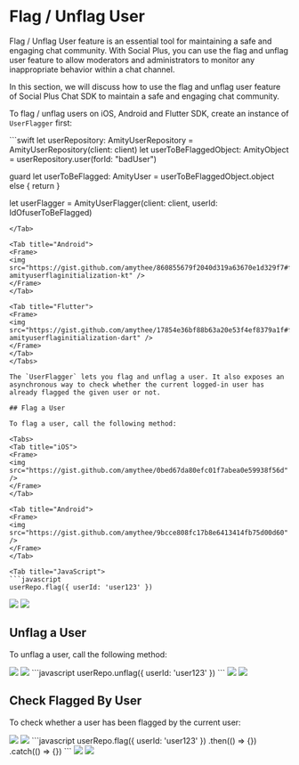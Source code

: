# Flag / Unflag User

Flag / Unflag User feature is an essential tool for maintaining a safe and engaging chat community. With Social Plus, you can use the flag and unflag user feature to allow moderators and administrators to monitor any inappropriate behavior within a chat channel.&#x20;

In this section, we will discuss how to use the flag and unflag user feature of Social Plus Chat SDK to maintain a safe and engaging chat community.

To flag / unflag users on iOS, Android and Flutter SDK, create an instance of `UserFlagger` first:

<Tabs>
<Tab title="iOS">
```swift
let userRepository: AmityUserRepository = AmityUserRepository(client: client)
let userToBeFlaggedObject: AmityObject<AmityUser> = userRepository.user(forId: "badUser")

guard let userToBeFlagged: AmityUser = userToBeFlaggedObject.object else { return }

let userFlagger = AmityUserFlagger(client: client, userId: IdOfuserToBeFlagged)
```
</Tab>

<Tab title="Android">
<Frame>
<img src="https://gist.github.com/amythee/860855679f2040d319a63670e1d329f7#file-amityuserflaginitialization-kt" />
</Frame>
</Tab>

<Tab title="Flutter">
<Frame>
<img src="https://gist.github.com/amythee/17854e36bf88b63a20e53f4ef8379a1f#file-amityuserflaginitialization-dart" />
</Frame>
</Tab>
</Tabs>

The `UserFlagger` lets you flag and unflag a user. It also exposes an asynchronous way to check whether the current logged-in user has already flagged the given user or not.

## Flag a User

To flag a user, call the following method:

<Tabs>
<Tab title="iOS">
<Frame>
<img src="https://gist.github.com/amythee/0bed67da80efc01f7abea0e59938f56d" />
</Frame>
</Tab>

<Tab title="Android">
<Frame>
<img src="https://gist.github.com/amythee/9bcce808fc17b8e6413414fb75d00d60" />
</Frame>
</Tab>

<Tab title="JavaScript">
```javascript
userRepo.flag({ userId: 'user123' })
```
</Tab>

<Tab title="TypeScript">
<Frame>
<img src="https://gist.github.com/amythee/d371ab71a49f05bd04937f7f7042d7a4" />
</Frame>
</Tab>

<Tab title="Flutter">
<Frame>
<img src="https://gist.github.com/amythee/89269b8e6bf4f447744c777f8c8a5336#file-amityuserflag-dart" />
</Frame>
</Tab>
</Tabs>

## Unflag a User

To unflag a user, call the following method:

<Tabs>
<Tab title="iOS">
<Frame>
<img src="https://gist.github.com/amythee/bbdce34d3ce9c76803669eefe7ae5782" />
</Frame>
</Tab>

<Tab title="Android">
<Frame>
<img src="https://gist.github.com/amythee/d7e34af4e3af711e6c19781592b4e770" />
</Frame>
</Tab>

<Tab title="JavaScript">
```javascript
userRepo.unflag({ userId: 'user123' })
```
</Tab>

<Tab title="TypeScript">
<Frame>
<img src="https://gist.github.com/amythee/14b167af0ff48a7901f8be73f898842f" />
</Frame>
</Tab>

<Tab title="Flutter">
<Frame>
<img src="https://gist.github.com/amythee/b4b4222bda5f64a3550419c45b9ade70#file-amityuserunflag-dart" />
</Frame>
</Tab>
</Tabs>

## Check Flagged By User

To check whether a user has been flagged by the current user:

<Tabs>
<Tab title="iOS">
<Frame>
<img src="https://gist.github.com/amythee/4418090e79803c830772ab2610b6eb32" />
</Frame>
</Tab>

<Tab title="Android">
<Frame>
<img src="https://gist.github.com/amythee/62668a4fb753f059d4c6dd26a7a632cd" />
</Frame>
</Tab>

<Tab title="JavaScript">
```javascript
userRepo.flag({ userId: 'user123' })
    .then(() => {})
    .catch(() => {})
```
</Tab>

<Tab title="TypeScript">
<Frame>
<img src="https://gist.github.com/amythee/a885c90bb0f15c49e07f27aba1113f4a#file-isuserreportedbyme-ts" />
</Frame>
</Tab>

<Tab title="Flutter">
<Frame>
<img src="https://gist.github.com/amythee/9a296a34273f6a8bdfea76a652f452a1#file-amityuserisflaggedbyme-dart" />
</Frame>
</Tab>
</Tabs>
